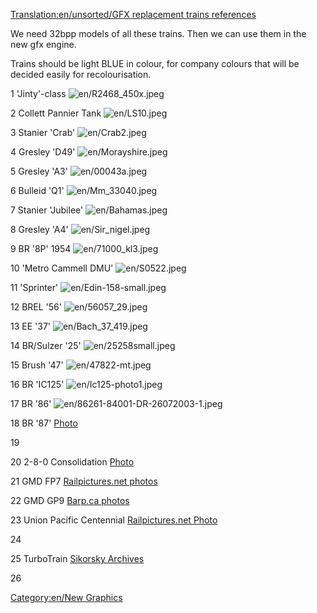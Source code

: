 [[Translation:en/unsorted/GFX replacement trains references]]


[[Category:en/New Graphics]]

We need 32bpp models of all these trains. Then we can use them in the new gfx engine.

Trains should be light BLUE in colour, for company colours that will be decided easily for recolourisation.

1	'Jinty'-class	
[[File:en/R2468 450x.jpeg]]

2	Collett Pannier Tank	
[[File:en/LS10.jpeg]]

3	Stanier 'Crab'
[[File:en/Crab2.jpeg]]

4	Gresley 'D49'
[[File:en/Morayshire.jpeg]]

5	Gresley 'A3'	
[[File:en/00043a.jpeg]]

6	Bulleid 'Q1'	
[[File:en/Mm 33040.jpeg]]

7	Stanier 'Jubilee'	
[[File:en/Bahamas.jpeg]]

8	Gresley 'A4'	
[[File:en/Sir nigel.jpeg]]

9	BR '8P'	1954	
[[File:en/71000 kl3.jpeg]]

10	'Metro Cammell DMU'	
[[File:en/S0522.jpeg]]

11	'Sprinter'	
[[File:en/Edin-158-small.jpeg]]

12	BREL '56'	
[[File:en/56057 29.jpeg]]

13	EE '37'	
[[File:en/Bach 37 419.jpeg]]

14	BR/Sulzer '25'	
[[File:en/25258small.jpeg]]

15	Brush '47'	
[[File:en/47822-mt.jpeg]]

16	BR 'IC125'	
[[File:en/Ic125-photo1.jpeg]]

17	BR '86'		
[[File:en/86261-84001-DR-26072003-1.jpeg]]

18	BR '87'		
[http://commons.wikimedia.org/wiki/File:87012_the_olympian.JPG Photo]

19

20 2-8-0 Consolidation
[http://www.bcarchives.gov.bc.ca/cgi-bin/www2i/.visual/img_med/dir_100/a_08654.gif Photo]

21 GMD FP7
[http://www.railpictures.net/showphotos.php?locomotive=GMD%20FP7 Railpictures.net photos]

22 GMD GP9
[http://www.barp.ca/rail/stcum/ Barp.ca photos]

23      Union Pacific Centennial
[http://www.railpictures.net/viewphoto.php?id=97797 Railpictures.net Photo]

24

25      TurboTrain
[http://www.sikorskyarchives.com/train.html Sikorsky Archives]

26